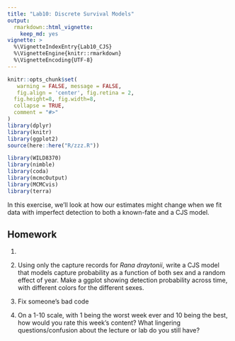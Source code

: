```yaml
---
title: "Lab10: Discrete Survival Models"
output: 
  rmarkdown::html_vignette:
    keep_md: yes
vignette: >
  %\VignetteIndexEntry{Lab10_CJS}
  %\VignetteEngine{knitr::rmarkdown}
  %\VignetteEncoding{UTF-8}
---
```


```r
knitr::opts_chunk$set(
   warning = FALSE, message = FALSE,
   fig.align = 'center', fig.retina = 2,
  fig.height=8, fig.width=8,
  collapse = TRUE,
  comment = "#>"
)
library(dplyr)
library(knitr)
library(ggplot2)
source(here::here("R/zzz.R"))
```

```r
library(WILD8370)
library(nimble)
library(coda)
library(mcmcOutput)
library(MCMCvis)
library(terra)
```

In this exercise, we'll look at how our estimates might change when we fit data with imperfect detection to both a known-fate and a CJS model. 


## Homework
1. 


2. Using only the capture records for *Rana draytonii*, write a CJS model that models capture probability as a function of both sex and a random effect of year. Make a ggplot showing detection probability across time, with different colors for the different sexes.

3. Fix someone's bad code

4.  On a 1-10 scale, with 1 being the worst week ever and 10 being the best, how would you rate this week's content? What lingering questions/confusion about the lecture or lab do you still have?
